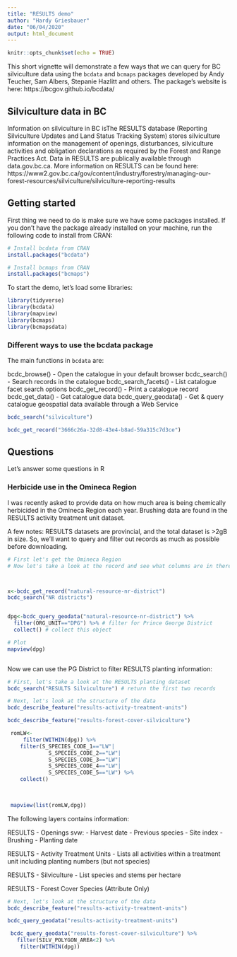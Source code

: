 ```yaml
---
title: "RESULTS demo"
author: "Hardy Griesbauer"
date: "06/04/2020"
output: html_document
---
```


```r
knitr::opts_chunk$set(echo = TRUE)
```

This short vignette will demonstrate a few ways that we can query for BC silviculture data using the `bcdata` and `bcmaps` packages developed by Andy Teucher, Sam Albers, Stepanie Hazlitt and others.  The package's website is here: https://bcgov.github.io/bcdata/



## Silviculture data in BC
Information on silviculture in BC isThe RESULTS database (Reporting Silviculture Updates and Land Status Tracking System) stores silviculture information on the management of openings, disturbances, silviculture activities and obligation declarations as required by the Forest and Range Practices Act.  Data in RESULTS are publically available through data.gov.bc.ca.  More information on RESULTS can be found here: https://www2.gov.bc.ca/gov/content/industry/forestry/managing-our-forest-resources/silviculture/silviculture-reporting-results

## Getting started
First thing we need to do is make sure we have some packages installed.  If you don't have the package already installed on your machine, run the following code to install from CRAN:

```r
# Install bcdata from CRAN
install.packages("bcdata")

# Install bcmaps from CRAN
install.packages("bcmaps")

```


To start the demo, let's load some libraries:
```r

library(tidyverse)
library(bcdata)
library(mapview)
library(bcmaps)
library(bcmapsdata)

```

### Different ways to use the bcdata package

The main functions in `bcdata` are:

bcdc_browse() - Open the catalogue in your default browser
bcdc_search() - Search records in the catalogue
bcdc_search_facets() - List catalogue facet search options
bcdc_get_record() - Print a catalogue record
bcdc_get_data() - Get catalogue data
bcdc_query_geodata() - Get & query catalogue geospatial data available through a Web Service


```r

bcdc_search("silviculture")

```

```r

bcdc_get_record("3666c26a-32d8-43e4-b8ad-59a315c7d3ce")

```

## Questions
Let's answer some questions in R

### Herbicide use in the Omineca Region
I was recently asked to provide data on how much area is being chemically herbicided in the Omineca Region each year.  Brushing data are found in the RESULTS activity treatment unit dataset.  

A few notes:
RESULTS datasets are provincial, and the total dataset is >2gB in size.  So, we'll want to query and filter out records as much as possible before downloading.



```r
# First let's get the Omineca Region
# Now let's take a look at the record and see what columns are in there



x<-bcdc_get_record("natural-resource-nr-district") 
bcdc_search("NR districts")


dpg<-bcdc_query_geodata("natural-resource-nr-district") %>% 
  filter(ORG_UNIT=="DPG") %>% # filter for Prince George District
  collect() # collect this object

# Plot
mapview(dpg)



```

Now we can use the PG District to filter RESULTS planting information:

```r
# First, let's take a look at the RESULTS planting dataset
bcdc_search("RESULTS Silviculture") # return the first two records

# Next, let's look at the structure of the data
bcdc_describe_feature("results-activity-treatment-units")

bcdc_describe_feature("results-forest-cover-silviculture")

 romLW<-  
     filter(WITHIN(dpg)) %>% 
    filter(S_SPECIES_CODE_1=="LW"|
             S_SPECIES_CODE_2=="LW"|
             S_SPECIES_CODE_3=="LW"|
             S_SPECIES_CODE_4=="LW"|
             S_SPECIES_CODE_5=="LW") %>% 
    collect()
   

 
 mapview(list(romLW,dpg))


```



The following layers contains information:

RESULTS - Openings svw:
  - Harvest date
  - Previous species
  - Site index
  - Brushing
  - Planting date
  
RESULTS - Activity Treatment Units
 - Lists all activities within a treatment unit including planting numbers (but not species)
 
 RESULTS - Silviculture
 - List species and stems per hectare
 
 RESULTS - Forest Cover Species (Attribute Only)
 
```r

# Next, let's look at the structure of the data
bcdc_describe_feature("results-activity-treatment-units")

bcdc_query_geodata("results-activity-treatment-units")

 bcdc_query_geodata("results-forest-cover-silviculture") %>% 
   filter(SILV_POLYGON_AREA<2) %>% 
    filter(WITHIN(dpg))  
  
 
 
```
 
 